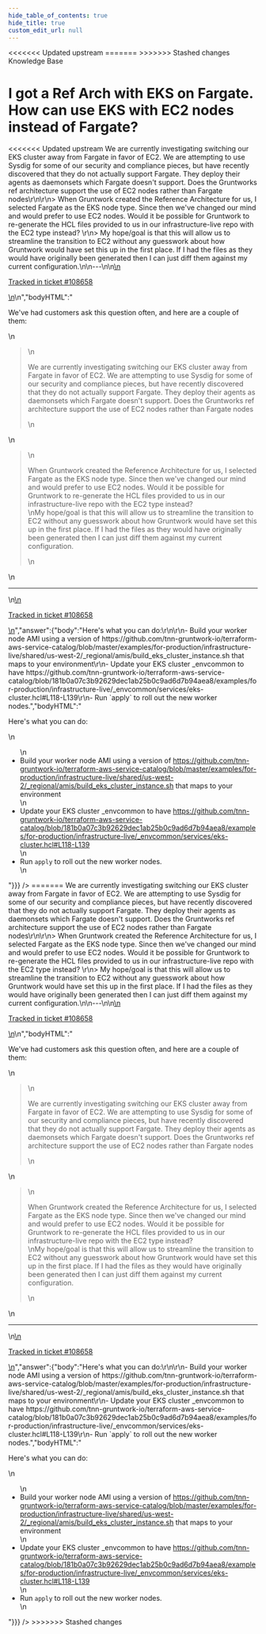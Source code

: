 ```yaml
---
hide_table_of_contents: true
hide_title: true
custom_edit_url: null
---
```



<head>
<<<<<<< Updated upstream
  <link rel="canonical" href="https://github.com/tnn-gruntwork-io/knowledge-base/discussions/432" />
=======
  <link rel="canonical" href="https://github.com/tnn-gruntwork-io/knowledge-base/discussions/432" />
>>>>>>> Stashed changes
</head>

<CenterLayout>
<span className="searchCategory">Knowledge Base</span>
<h1>I got a Ref Arch with EKS on Fargate. How can use EKS with EC2 nodes instead of Fargate?</h1>
<<<<<<< Updated upstream
<GitHub discussion={{"id":"D_kwDOF8slf84APoIk","number":432,"author":{"login":"rhoboat"},"title":"I got a Ref Arch with EKS on Fargate. How can use EKS with EC2 nodes instead of Fargate?","body":"\nWe've had customers ask this question often, and here are a couple of them:\r\n\r\n> We are currently investigating switching our EKS cluster away from Fargate in favor of EC2. We are attempting to use Sysdig for some of our security and compliance pieces, but have recently discovered that they do not actually support Fargate. They deploy their agents as daemonsets which Fargate doesn't support. Does the Gruntworks ref architecture support the use of EC2 nodes rather than Fargate nodes\r\n\r\n> When Gruntwork created the Reference Architecture for us, I selected Fargate as the EKS node type. Since then we've changed our mind and would prefer to use EC2 nodes. Would it be possible for Gruntwork to re-generate the HCL files provided to us in our infrastructure-live repo with the EC2 type instead? \r\n> My hope/goal is that this will allow us to streamline the transition to EC2 without any guesswork about how Gruntwork would have set this up in the first place. If I had the files as they would have originally been generated then I can just diff them against my current configuration.\n\n---\n\n<ins datetime=\"2022-05-24T22:49:40Z\">\n  <p><a href=\"https://support.gruntwork.io/hc/requests/108658\">Tracked in ticket #108658</a></p>\n</ins>\n","bodyHTML":"<p dir=\"auto\">We've had customers ask this question often, and here are a couple of them:</p>\n<blockquote>\n<p dir=\"auto\">We are currently investigating switching our EKS cluster away from Fargate in favor of EC2. We are attempting to use Sysdig for some of our security and compliance pieces, but have recently discovered that they do not actually support Fargate. They deploy their agents as daemonsets which Fargate doesn't support. Does the Gruntworks ref architecture support the use of EC2 nodes rather than Fargate nodes</p>\n</blockquote>\n<blockquote>\n<p dir=\"auto\">When Gruntwork created the Reference Architecture for us, I selected Fargate as the EKS node type. Since then we've changed our mind and would prefer to use EC2 nodes. Would it be possible for Gruntwork to re-generate the HCL files provided to us in our infrastructure-live repo with the EC2 type instead?<br>\nMy hope/goal is that this will allow us to streamline the transition to EC2 without any guesswork about how Gruntwork would have set this up in the first place. If I had the files as they would have originally been generated then I can just diff them against my current configuration.</p>\n</blockquote>\n<hr>\n<ins datetime=\"2022-05-24T22:49:40Z\">\n  <p dir=\"auto\"><a href=\"https://support.gruntwork.io/hc/requests/108658\" rel=\"nofollow\">Tracked in ticket #108658</a></p>\n</ins>","answer":{"body":"Here's what you can do:\r\n\r\n- Build your worker node AMI using a version of https://github.com/tnn-gruntwork-io/terraform-aws-service-catalog/blob/master/examples/for-production/infrastructure-live/shared/us-west-2/_regional/amis/build_eks_cluster_instance.sh that maps to your environment\r\n- Update your EKS cluster _envcommon to have https://github.com/tnn-gruntwork-io/terraform-aws-service-catalog/blob/181b0a07c3b92629dec1ab25b0c9ad6d7b94aea8/examples/for-production/infrastructure-live/_envcommon/services/eks-cluster.hcl#L118-L139\r\n- Run `apply` to roll out the new worker nodes.","bodyHTML":"<p dir=\"auto\">Here's what you can do:</p>\n<ul dir=\"auto\">\n<li>Build your worker node AMI using a version of <a href=\"https://github.com/tnn-gruntwork-io/terraform-aws-service-catalog/blob/master/examples/for-production/infrastructure-live/shared/us-west-2/_regional/amis/build_eks_cluster_instance.sh\">https://github.com/tnn-gruntwork-io/terraform-aws-service-catalog/blob/master/examples/for-production/infrastructure-live/shared/us-west-2/_regional/amis/build_eks_cluster_instance.sh</a> that maps to your environment</li>\n<li>Update your EKS cluster _envcommon to have <a href=\"https://github.com/tnn-gruntwork-io/terraform-aws-service-catalog/blob/181b0a07c3b92629dec1ab25b0c9ad6d7b94aea8/examples/for-production/infrastructure-live/_envcommon/services/eks-cluster.hcl#L118-L139\">https://github.com/tnn-gruntwork-io/terraform-aws-service-catalog/blob/181b0a07c3b92629dec1ab25b0c9ad6d7b94aea8/examples/for-production/infrastructure-live/_envcommon/services/eks-cluster.hcl#L118-L139</a></li>\n<li>Run <code class=\"notranslate\">apply</code> to roll out the new worker nodes.</li>\n</ul>"}}} />
=======
<GitHub discussion={{"id":"D_kwDOF8slf84APoIk","number":432,"author":{"login":"rhoboat"},"title":"I got a Ref Arch with EKS on Fargate. How can use EKS with EC2 nodes instead of Fargate?","body":"\nWe've had customers ask this question often, and here are a couple of them:\r\n\r\n> We are currently investigating switching our EKS cluster away from Fargate in favor of EC2. We are attempting to use Sysdig for some of our security and compliance pieces, but have recently discovered that they do not actually support Fargate. They deploy their agents as daemonsets which Fargate doesn't support. Does the Gruntworks ref architecture support the use of EC2 nodes rather than Fargate nodes\r\n\r\n> When Gruntwork created the Reference Architecture for us, I selected Fargate as the EKS node type. Since then we've changed our mind and would prefer to use EC2 nodes. Would it be possible for Gruntwork to re-generate the HCL files provided to us in our infrastructure-live repo with the EC2 type instead? \r\n> My hope/goal is that this will allow us to streamline the transition to EC2 without any guesswork about how Gruntwork would have set this up in the first place. If I had the files as they would have originally been generated then I can just diff them against my current configuration.\n\n---\n\n<ins datetime=\"2022-05-24T22:49:40Z\">\n  <p><a href=\"https://support.gruntwork.io/hc/requests/108658\">Tracked in ticket #108658</a></p>\n</ins>\n","bodyHTML":"<p dir=\"auto\">We've had customers ask this question often, and here are a couple of them:</p>\n<blockquote>\n<p dir=\"auto\">We are currently investigating switching our EKS cluster away from Fargate in favor of EC2. We are attempting to use Sysdig for some of our security and compliance pieces, but have recently discovered that they do not actually support Fargate. They deploy their agents as daemonsets which Fargate doesn't support. Does the Gruntworks ref architecture support the use of EC2 nodes rather than Fargate nodes</p>\n</blockquote>\n<blockquote>\n<p dir=\"auto\">When Gruntwork created the Reference Architecture for us, I selected Fargate as the EKS node type. Since then we've changed our mind and would prefer to use EC2 nodes. Would it be possible for Gruntwork to re-generate the HCL files provided to us in our infrastructure-live repo with the EC2 type instead?<br>\nMy hope/goal is that this will allow us to streamline the transition to EC2 without any guesswork about how Gruntwork would have set this up in the first place. If I had the files as they would have originally been generated then I can just diff them against my current configuration.</p>\n</blockquote>\n<hr>\n<ins datetime=\"2022-05-24T22:49:40Z\">\n  <p dir=\"auto\"><a href=\"https://support.gruntwork.io/hc/requests/108658\" rel=\"nofollow\">Tracked in ticket #108658</a></p>\n</ins>","answer":{"body":"Here's what you can do:\r\n\r\n- Build your worker node AMI using a version of https://github.com/tnn-gruntwork-io/terraform-aws-service-catalog/blob/master/examples/for-production/infrastructure-live/shared/us-west-2/_regional/amis/build_eks_cluster_instance.sh that maps to your environment\r\n- Update your EKS cluster _envcommon to have https://github.com/tnn-gruntwork-io/terraform-aws-service-catalog/blob/181b0a07c3b92629dec1ab25b0c9ad6d7b94aea8/examples/for-production/infrastructure-live/_envcommon/services/eks-cluster.hcl#L118-L139\r\n- Run `apply` to roll out the new worker nodes.","bodyHTML":"<p dir=\"auto\">Here's what you can do:</p>\n<ul dir=\"auto\">\n<li>Build your worker node AMI using a version of <a href=\"https://github.com/tnn-gruntwork-io/terraform-aws-service-catalog/blob/master/examples/for-production/infrastructure-live/shared/us-west-2/_regional/amis/build_eks_cluster_instance.sh\">https://github.com/tnn-gruntwork-io/terraform-aws-service-catalog/blob/master/examples/for-production/infrastructure-live/shared/us-west-2/_regional/amis/build_eks_cluster_instance.sh</a> that maps to your environment</li>\n<li>Update your EKS cluster _envcommon to have <a href=\"https://github.com/tnn-gruntwork-io/terraform-aws-service-catalog/blob/181b0a07c3b92629dec1ab25b0c9ad6d7b94aea8/examples/for-production/infrastructure-live/_envcommon/services/eks-cluster.hcl#L118-L139\">https://github.com/tnn-gruntwork-io/terraform-aws-service-catalog/blob/181b0a07c3b92629dec1ab25b0c9ad6d7b94aea8/examples/for-production/infrastructure-live/_envcommon/services/eks-cluster.hcl#L118-L139</a></li>\n<li>Run <code class=\"notranslate\">apply</code> to roll out the new worker nodes.</li>\n</ul>"}}} />
>>>>>>> Stashed changes

</CenterLayout>
  

<!-- ##DOCS-SOURCER-START
{
  "sourcePlugin": "github-discussions",
  "hash": "9d62fdb810de5fcd2e637d142ea716ba"
}
##DOCS-SOURCER-END -->
